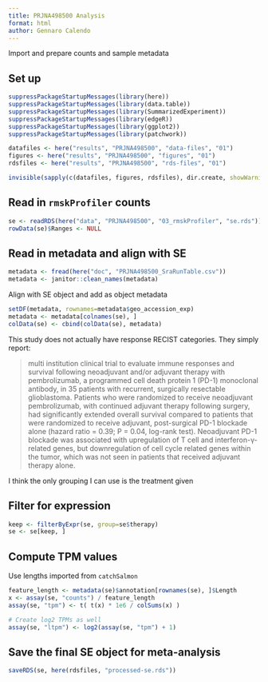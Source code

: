 ```yaml
---
title: PRJNA498500 Analysis
format: html
author: Gennaro Calendo
---
```


Import and prepare counts and sample metadata

## Set up

```r
suppressPackageStartupMessages(library(here))
suppressPackageStartupMessages(library(data.table))
suppressPackageStartupMessages(library(SummarizedExperiment))
suppressPackageStartupMessages(library(edgeR))
suppressPackageStartupMessages(library(ggplot2))
suppressPackageStartupMessages(library(patchwork))

datafiles <- here("results", "PRJNA498500", "data-files", "01")
figures <- here("results", "PRJNA498500", "figures", "01")
rdsfiles <- here("results", "PRJNA498500", "rds-files", "01")

invisible(sapply(c(datafiles, figures, rdsfiles), dir.create, showWarnings=F, recursive=T))
```

## Read in `rmskProfiler` counts

```r
se <- readRDS(here("data", "PRJNA498500", "03_rmskProfiler", "se.rds"))
rowData(se)$Ranges <- NULL
```

## Read in metadata and align with SE

```r
metadata <- fread(here("doc", "PRJNA498500_SraRunTable.csv"))
metadata <- janitor::clean_names(metadata)
```

Align with SE object and add as object metadata

```r
setDF(metadata, rownames=metadata$geo_accession_exp)
metadata <- metadata[colnames(se), ]
colData(se) <- cbind(colData(se), metadata)
```

This study does not actually have response RECIST categories. They simply report:

>multi institution clinical trial to evaluate immune responses and survival following neoadjuvant and/or adjuvant therapy with pembrolizumab, a programmed cell death protein 1 (PD-1) monoclonal antibody, in 35 patients with recurrent, surgically resectable glioblastoma. Patients who were randomized to receive neoadjuvant pembrolizumab, with continued adjuvant therapy following surgery, had significantly extended overall survival compared to patients that were randomized to receive adjuvant, post-surgical PD-1 blockade alone (hazard ratio = 0.39; P = 0.04, log-rank test). Neoadjuvant PD-1 blockade was associated with upregulation of T cell and interferon-γ-related genes, but downregulation of cell cycle related genes within the tumor, which was not seen in patients that received adjuvant therapy alone.

I think the only grouping I can use is the treatment given

## Filter for expression

```r
keep <- filterByExpr(se, group=se$therapy)
se <- se[keep, ]
```

## Compute TPM values

Use lengths imported from `catchSalmon`

```r
feature_length <- metadata(se)$annotation[rownames(se), ]$Length
x <- assay(se, "counts") / feature_length
assay(se, "tpm") <- t( t(x) * 1e6 / colSums(x) )

# Create log2 TPMs as well
assay(se, "ltpm") <- log2(assay(se, "tpm") + 1)
```

## Save the final SE object for meta-analysis

```r
saveRDS(se, here(rdsfiles, "processed-se.rds"))
```
